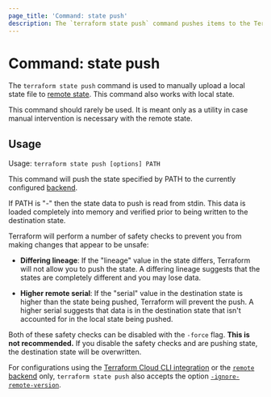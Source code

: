 ```yaml
---
page_title: 'Command: state push'
description: The `terraform state push` command pushes items to the Terraform state.
---
```


# Command: state push

The `terraform state push` command is used to manually upload a local
state file to [remote state](/language/state/remote). This command also
works with local state.

This command should rarely be used. It is meant only as a utility in case
manual intervention is necessary with the remote state.

## Usage

Usage: `terraform state push [options] PATH`

This command will push the state specified by PATH to the currently
configured [backend](/language/settings/backends).

If PATH is "-" then the state data to push is read from stdin. This data
is loaded completely into memory and verified prior to being written to
the destination state.

Terraform will perform a number of safety checks to prevent you from
making changes that appear to be unsafe:

- **Differing lineage**: If the "lineage" value in the state differs,
  Terraform will not allow you to push the state. A differing lineage
  suggests that the states are completely different and you may lose
  data.

- **Higher remote serial**: If the "serial" value in the destination state
  is higher than the state being pushed, Terraform will prevent the push.
  A higher serial suggests that data is in the destination state that isn't
  accounted for in the local state being pushed.

Both of these safety checks can be disabled with the `-force` flag.
**This is not recommended.** If you disable the safety checks and are
pushing state, the destination state will be overwritten.

For configurations using the [Terraform Cloud CLI integration](/cli/cloud) or the [`remote` backend](/language/settings/backends/remote)
only, `terraform state push`
also accepts the option
[`-ignore-remote-version`](/cli/cloud/command-line-arguments#ignore-remote-version).
